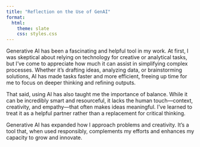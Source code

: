 ```yaml
---
title: "Reflection on the Use of GenAI"
format:
  html:
    theme: slate
    css: styles.css
---
```



Generative AI has been a fascinating and helpful tool in my work. At first, I was skeptical about relying on technology for creative or analytical tasks, but I’ve come to appreciate how much it can assist in simplifying complex processes. Whether it’s drafting ideas, analyzing data, or brainstorming solutions, AI has made tasks faster and more efficient, freeing up time for me to focus on deeper thinking and refining outputs.

That said, using AI has also taught me the importance of balance. While it can be incredibly smart and resourceful, it lacks the human touch—context, creativity, and empathy—that often makes ideas meaningful. I’ve learned to treat it as a helpful partner rather than a replacement for critical thinking.

Generative AI has expanded how I approach problems and creativity. It’s a tool that, when used responsibly, complements my efforts and enhances my capacity to grow and innovate.
